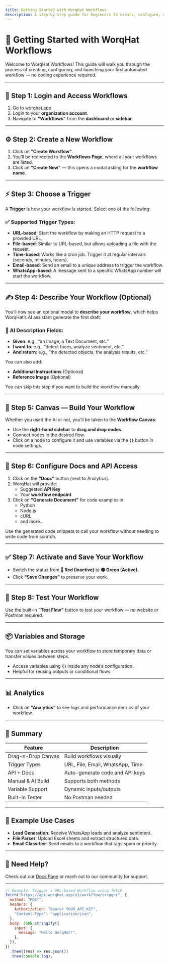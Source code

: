 ```yaml
---
title: Getting Started with WorqHat Workflows
description: A step-by-step guide for beginners to create, configure, and deploy automation workflows on WorqHat.
---
```



# 🚀 Getting Started with WorqHat Workflows

Welcome to WorqHat Workflows! This guide will walk you through the process of creating, configuring, and launching your first automated workflow — no coding experience required.

---

## 📝 Step 1: Login and Access Workflows

1. Go to [worqhat.app](https://worqhat.app)
2. Login to your **organization account**.
3. Navigate to **"Workflows"** from the **dashboard** or **sidebar**.

---

## ⚙️ Step 2: Create a New Workflow

1. Click on **"Create Workflow"**.
2. You’ll be redirected to the **Workflows Page**, where all your workflows are listed.
3. Click on **"Create New"** — this opens a modal asking for the **workflow name**.

---

## ⚡ Step 3: Choose a Trigger

A **Trigger** is how your workflow is started. Select one of the following:

### ✅ Supported Trigger Types:

- **URL-based**: Start the workflow by making an HTTP request to a provided URL.
- **File-based**: Similar to URL-based, but allows uploading a file with the request.
- **Time-based**: Works like a cron job. Trigger it at regular intervals (seconds, minutes, hours).
- **Email-based**: Send an email to a unique address to trigger the workflow.
- **WhatsApp-based**: A message sent to a specific WhatsApp number will start the workflow.

---

## ✍️ Step 4: Describe Your Workflow (Optional)

You’ll now see an optional modal to **describe your workflow**, which helps WorqHat’s AI assistant generate the first draft:

### 🧠 AI Description Fields:

- **Given**: e.g., “an Image, a Text Document, etc.”
- **I want to**: e.g., “detect faces, analyze sentiment, etc.”
- **And return**: e.g., “the detected objects, the analysis results, etc.”

You can also add:

- **Additional Instructions** (Optional)
- **Reference Image** (Optional)

<Alert title="Tip">
  You can skip this step if you want to build the workflow manually.
</Alert>

---

## 🎨 Step 5: Canvas — Build Your Workflow

Whether you used the AI or not, you’ll be taken to the **Workflow Canvas**:

- Use the **right-hand sidebar** to **drag and drop nodes**.
- Connect nodes in the desired flow.
- Click on a node to configure it and use variables via the **`{}`** button in node settings.

---

## 🔧 Step 6: Configure Docs and API Access

1. Click on the **“Docs”** button (next to Analytics).
2. WorqHat will provide:
   - Suggested **API Key**
   - Your **workflow endpoint**
3. Click on **"Generate Document"** for code examples in:
   - Python
   - Node.js
   - cURL
   - and more...

<Alert title="New to APIs?">
  Use the generated code snippets to call your workflow without needing to write
  code from scratch.
</Alert>

---

## ✅ Step 7: Activate and Save Your Workflow

- Switch the status from **🔴 Red (Inactive)** to **🟢 Green (Active)**.
- Click **“Save Changes”** to preserve your work.

---

## 🧪 Step 8: Test Your Workflow

Use the built-in **"Test Flow"** button to test your workflow — no website or Postman required.

---

## 📦 Variables and Storage

You can set variables across your workflow to store temporary data or transfer values between steps.

- Access variables using **`{}`** inside any node’s configuration.
- Helpful for reusing outputs or conditional flows.

---

## 📊 Analytics

- Click on **"Analytics"** to see logs and performance metrics of your workflow.

---

## 🧠 Summary

| Feature            | Description                      |
| ------------------ | -------------------------------- |
| Drag-n-Drop Canvas | Build workflows visually         |
| Trigger Types      | URL, File, Email, WhatsApp, Time |
| API + Docs         | Auto-generate code and API keys  |
| Manual & AI Build  | Supports both methods            |
| Variable Support   | Dynamic inputs/outputs           |
| Built-in Tester    | No Postman needed                |

---

## 📍 Example Use Cases

- **Lead Generation**: Receive WhatsApp leads and analyze sentiment.
- **File Parser**: Upload Excel sheets and extract structured data.
- **Email Classifier**: Send emails to a workflow that tags spam or priority.

---

## 🙋 Need Help?

Check out our [Docs Page](https://worqhat.app/docs) or reach out to our community for support.

---

```js
// Example: Trigger a URL-based Workflow using fetch
fetch("https://api.worqhat.app/v1/workflow/trigger", {
  method: "POST",
  headers: {
    Authorization: "Bearer YOUR_API_KEY",
    "Content-Type": "application/json",
  },
  body: JSON.stringify({
    input: {
      message: "Hello WorqHat!",
    },
  }),
})
  .then((res) => res.json())
  .then(console.log);
```
